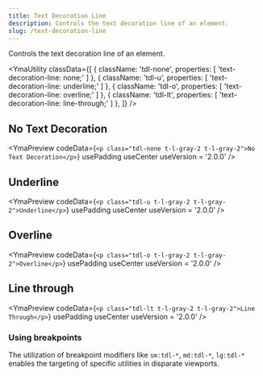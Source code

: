 ```yaml
---
title: Text Decoration Line
description: Controls the text decoration line of an element.
slug: /text-decoration-line
---
```



Controls the text decoration line of an element.

<YmaUtility
  classData={[
    {
      className: 'tdl-none',
      properties: [
        'text-decoration-line: none;'
      ]
    },
    {
      className: 'tdl-u',
      properties: [
        'text-decoration-line: underline;'
      ]
    },
    {
      className: 'tdl-o',
      properties: [
        'text-decoration-line: overline;'
      ]
    },
    {
      className: 'tdl-lt',
      properties: [
        'text-decoration-line: line-through;'
      ]
    },
  ]}
/>

## No Text Decoration

<YmaPreview
  codeData={`<p class="tdl-none t-l-gray-2 t-l-gray-2">No Text Decoration</p>`}
  usePadding
  useCenter
  useVersion = '2.0.0'
/>

## Underline

<YmaPreview
  codeData={`<p class="tdl-u t-l-gray-2 t-l-gray-2">Underline</p>`}
  usePadding
  useCenter
  useVersion = '2.0.0'
/>

## Overline

<YmaPreview
  codeData={`<p class="tdl-o t-l-gray-2 t-l-gray-2">Overline</p>`}
  usePadding
  useCenter
  useVersion = '2.0.0'
/>

## Line through

<YmaPreview
  codeData={`<p class="tdl-lt t-l-gray-2 t-l-gray-2">Line Through</p>`}
  usePadding
  useCenter
  useVersion = '2.0.0'
/>

### Using breakpoints

The utilization of breakpoint modifiers like `sm:tdl-*`, `md:tdl-*`, `lg:tdl-*` enables the targeting of specific utilities in disparate viewports.